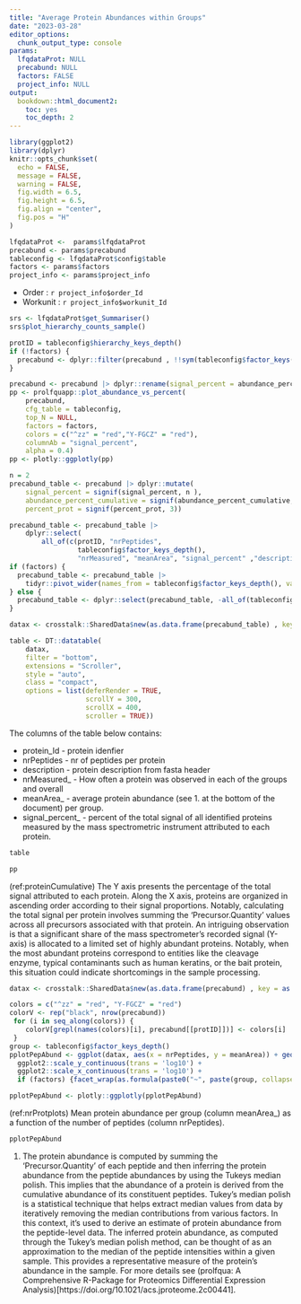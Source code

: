 ```yaml
---
title: "Average Protein Abundances within Groups"
date: "2023-03-28"
editor_options: 
  chunk_output_type: console
params:
  lfqdataProt: NULL
  precabund: NULL
  factors: FALSE
  project_info: NULL
output:
  bookdown::html_document2:
    toc: yes
    toc_depth: 2
---
```




```r
library(ggplot2)
library(dplyr)
knitr::opts_chunk$set(
  echo = FALSE,
  message = FALSE,
  warning = FALSE,
  fig.width = 6.5,
  fig.height = 6.5,
  fig.align = "center",
  fig.pos = "H"
)

lfqdataProt <-  params$lfqdataProt
precabund <- params$precabund
tableconfig <- lfqdataProt$config$table
factors <- params$factors
project_info <- params$project_info

```


- Order : `r project_info$order_Id`
- Workunit : `r project_info$workunit_Id`

```r
srs <- lfqdataProt$get_Summariser()
srs$plot_hierarchy_counts_sample()
```

```r
protID = tableconfig$hierarchy_keys_depth()
if (!factors) {
  precabund <- dplyr::filter(precabund , !!sym(tableconfig$factor_keys()[1]) == "ALL")
}

precabund <- precabund |> dplyr::rename(signal_percent = abundance_percent)
pp <- prolfquapp::plot_abundance_vs_percent(
    precabund,
    cfg_table = tableconfig,
    top_N = NULL,
    factors = factors,
    colors = c("^zz" = "red","Y-FGCZ" = "red"),
    columnAb = "signal_percent",
    alpha = 0.4)
pp <- plotly::ggplotly(pp)
```


```r
n = 2
precabund_table <- precabund |> dplyr::mutate(
    signal_percent = signif(signal_percent, n ),
    abundance_percent_cumulative = signif(abundance_percent_cumulative, n),
    percent_prot = signif(percent_prot, 3))

precabund_table <- precabund_table |>
    dplyr::select(
        all_of(c(protID, "nrPeptides",
                 tableconfig$factor_keys_depth(),
                 "nrMeasured", "meanArea", "signal_percent" ,"description")))
if (factors) {
  precabund_table <- precabund_table |> 
    tidyr::pivot_wider(names_from = tableconfig$factor_keys_depth(), values_from = c("nrMeasured", "meanArea", "signal_percent"))
} else {
  precabund_table <- dplyr::select(precabund_table, -all_of(tableconfig$factor_keys_depth()))
}

datax <- crosstalk::SharedData$new(as.data.frame(precabund_table) , key = as.formula(paste(" ~ ", protID )), group = "BB")

table <- DT::datatable(
    datax,
    filter = "bottom",
    extensions = "Scroller",
    style = "auto",
    class = "compact",
    options = list(deferRender = TRUE,
                   scrollY = 300,
                   scrollX = 400,
                   scroller = TRUE))


```

The columns of the table below contains:

- protein_Id - protein idenfier
- nrPeptides - nr of peptides per protein
- description - protein description from fasta header
- nrMeasured_<GroupName> - How often a protein was observed in each of the groups and overall
- meanArea_<GroupName> - average protein abundance (see 1. at the bottom of the document) per group.
- signal_percent_<GroupName> - percent of the total signal of all identified proteins measured by the mass spectrometric instrument attributed to each protein.





```r
table
```



```r
pp
```

(ref:proteinCumulative) The Y axis presents the percentage of the total signal attributed to each protein. Along the X axis, proteins are organized in ascending order according to their signal proportions. Notably, calculating the total signal per protein involves summing the 'Precursor.Quantity' values across all precursors associated with that protein. An intriguing observation is that a significant share of the mass spectrometer's recorded signal (Y-axis) is allocated to a limited set of highly abundant proteins. Notably, when the most abundant proteins correspond to entities like the cleavage enzyme, typical contaminants such as human keratins, or the bait protein, this situation could indicate shortcomings in the sample processing.


```r

datax <- crosstalk::SharedData$new(as.data.frame(precabund) , key = as.formula(paste(" ~ ", protID )), group = "BB")

colors = c("^zz" = "red", "Y-FGCZ" = "red")
colorV <- rep("black", nrow(precabund))
 for (i in seq_along(colors)) {
    colorV[grepl(names(colors)[i], precabund[[protID]])] <- colors[i]
 }
group <- tableconfig$factor_keys_depth()
pplotPepAbund <- ggplot(datax, aes(x = nrPeptides, y = meanArea)) + geom_point(color = colorV, alpha = 0.4) +
  ggplot2::scale_y_continuous(trans = 'log10') +
  ggplot2::scale_x_continuous(trans = 'log10') +
  if (factors) {facet_wrap(as.formula(paste0("~", paste(group, collapse = " + "))))}

pplotPepAbund <- plotly::ggplotly(pplotPepAbund)
```

(ref:nrProtplots) Mean protein abundance per group (column meanArea_<GroupName>) as a function of the number of peptides (column nrPeptides).


```r
pplotPepAbund
```



(1) The protein abundance is computed by summing the 'Precursor.Quantity' of each peptide and then inferring the protein abundance from the peptide abundances by using the Tukeys median polish.
This implies that the abundance of a protein is derived from the cumulative abundance of its constituent peptides.  Tukey's median polish is a statistical technique that helps extract median values from data by iteratively removing the median contributions from various factors. In this context, it's used to derive an estimate of protein abundance from the peptide-level data.
The inferred protein abundance, as computed through the Tukey's median polish method, can be thought of as an approximation to the median of the peptide intensities within a given sample. This provides a representative measure of the protein's abundance in the sample. For more details see (prolfqua: A Comprehensive R-Package for Proteomics Differential Expression Analysis)[https://doi.org/10.1021/acs.jproteome.2c00441].

